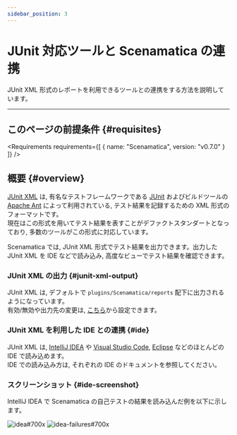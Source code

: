 ```yaml
---
sidebar_position: 3
---
```



# JUnit 対応ツールと Scenamatica の連携

JUnit XML 形式のレポートを利用できるツールとの連携をする方法を説明しています。

---

## このページの前提条件 {#requisites}

<Requirements requirements={[
  {
    name: "Scenamatica",
    version: "v0.7.0"
  }
]} />


## 概要  {#overview}

[JUnit XML](https://www.ibm.com/docs/ja/developer-for-zos/9.1.1?topic=formats-junit-xml-format) は, 
有名なテストフレームワークである [JUnit](https://junit.org/junit5/) およびビルドツールの [Apache Ant](https://ant.apache.org/) によって利用されている, 
テスト結果を記録するための XML 形式のフォーマットです。  
現在はこの形式を用いてテスト結果を表すことがデファクトスタンダートとなっており, 多数のツールがこの形式に対応しています。

Scenamatica では, JUnit XML 形式でテスト結果を出力できます。出力した JUnit XML を IDE などで読み込み, 高度なビューでテスト結果を確認できます。

### JUnit XML の出力 {#junit-xml-output}

JUnit XML は, デフォルトで `plugins/Scenamatica/reports` 配下に出力されるようになっています。  
有効/無効や出力先の変更は, [こちら](/docs/getting-started/configuration#reporting-junit)から設定できます。

### JUnit XML を利用した IDE との連携 {#ide}

JUnit XML は, [IntelliJ IDEA](https://www.jetbrains.com/ja-jp/idea/) や [Visual Studio Code](https://azure.microsoft.com/ja-jp/products/visual-studio-code/),
[Eclipse](https://www.eclipse.org/) などのほとんどの IDE で読み込めます。  
IDE での読み込み方は, それぞれの IDE のドキュメントを参照してください。

### スクリーンショット {#ide-screenshot}

IntelliJ IDEA で Scenamatica の自己テストの結果を読み込んだ例を以下に示します。

![idea#700x](images/other-tools/idea/idea.png)
![idea-failures#700x](images/other-tools/idea/idea-failures.png)

